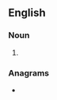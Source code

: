 {{also|tar sands}}

==English==

===Noun===
{{head|en|noun plural form}}

# {{plural of|tarsand|lang=en}}

===Anagrams===
* {{anagrams|en|Stanards}}